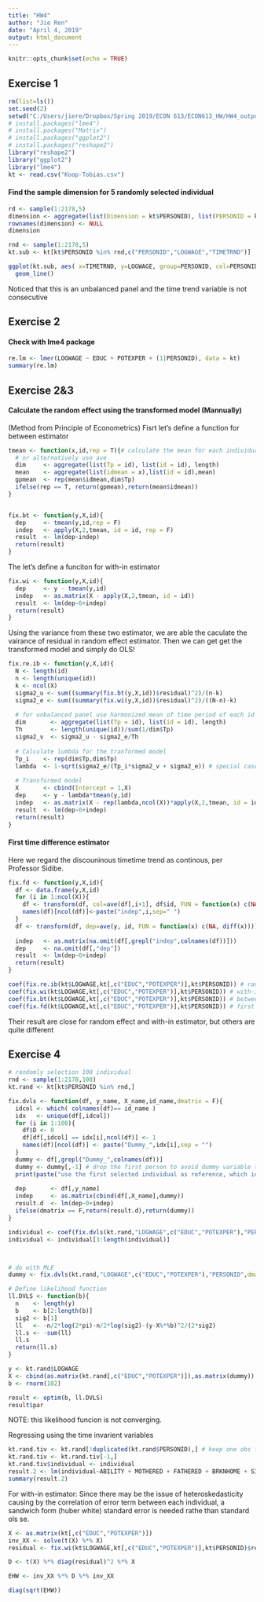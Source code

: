 ```yaml
---
title: "HW4"
author: "Jie Ren"
date: "April 4, 2019"
output: html_document
---
```


```r
knitr::opts_chunk$set(echo = TRUE)
```

## Exercise 1
```r
rm(list=ls())
set.seed(2)
setwd("C:/Users/jiere/Dropbox/Spring 2019/ECON 613/ECON613_HW/HW4_output")
# install.packages("lme4")
# install.packages("Matrix")
# install.packages("ggplot2")
# install.packages("reshape2")
library("reshape2")
library("ggplot2")
library("lme4")
kt <- read.csv("Koop-Tobias.csv")
```
#### Find the sample dimension for 5 randomly selected individual
```r
rd <- sample(1:2178,5)
dimension <- aggregate(list(Dimension = kt$PERSONID), list(PERSONID = kt$PERSONID), length)[rd,]
rownames(dimension) <- NULL
dimension

rnd <- sample(1:2178,5)
kt.sub <- kt[kt$PERSONID %in% rnd,c("PERSONID","LOGWAGE","TIMETRND")]

ggplot(kt.sub, aes( x=TIMETRND, y=LOGWAGE, group=PERSONID, col=PERSONID)) + 
  geom_line()

```
Noticed that this is an unbalanced panel and the time trend variable is not consecutive

## Exercise 2

#### Check with lme4 package
```r
re.lm <- lmer(LOGWAGE ~ EDUC + POTEXPER + (1|PERSONID), data = kt) 
summary(re.lm)
```
## Exercise 2&3

#### Calculate the random effect using the transformed model (Mannually)
(Method from Principle of Econometrics)
Fisrt let's define a function for between estimator
```r
tmean <- function(x,id,rep = T){# calculate the mean for each individual id, and and repeat these mean for the same id
  # or alternatively use ave
  dim     <- aggregate(list(Tp = id), list(id = id), length)
  mean    <- aggregate(list(idmean = x),list(id = id),mean)
  gpmean  <- rep(mean$idmean,dim$Tp)
  ifelse(rep == T, return(gpmean),return(mean$idmean))
}


fix.bt <- function(y,X,id){
  dep     <- tmean(y,id,rep = F)
  indep   <- apply(X,2,tmean, id = id, rep = F)
  result  <- lm(dep~indep)
  return(result)
}
```
The let's define a funciton for with-in estimator
```r
fix.wi <- function(y,X,id){
  dep     <- y - tmean(y,id)
  indep   <- as.matrix(X - apply(X,2,tmean, id = id))
  result  <- lm(dep~0+indep)
  return(result)
}
```
Using the variance from these two estimator, we are able the caculate the vairance of residual in random effect estimator. Then we can get get the transformed model and simply do OLS!
```r
fix.re.ib <- function(y,X,id){
  N <- length(id) 
  n <- length(unique(id))
  k <- ncol(X)
  sigma2_u <- sum((summary(fix.bt(y,X,id))$residual)^2)/(n-k)
  sigma2_e <- sum((summary(fix.wi(y,X,id))$residual)^2)/((N-n)-k)
  
  # for unbalanced panel use harmonized mean of time period of each id has
  dim       <- aggregate(list(Tp = id), list(id = id), length)
  Th        <- length(unique(id))/sum(1/dim$Tp) 
  sigma2_v  <- sigma2_u - sigma2_e/Th
  
  # Calculate lumbda for the tranformed model
  Tp_i    <- rep(dim$Tp,dim$Tp)
  lambda  <- 1-sqrt(sigma2_e/(Tp_i*sigma2_v + sigma2_e)) # special case of unbalanced panel
  
  # Transformed model
  X       <- cbind(Intercept = 1,X)
  dep     <- y - lambda*tmean(y,id)
  indep   <- as.matrix(X - rep(lambda,ncol(X))*apply(X,2,tmean, id = id))
  result  <- lm(dep~0+indep)
  return(result)
}
```

#### First time difference estimator
Here we regard the discouninous timetime trend as continous, per Professor Sidibe.
```r
fix.fd <- function(y,X,id){
  df <- data.frame(y,X,id)
  for (i in 1:ncol(X)){
    df <- transform(df, col=ave(df[,i+1], df$id, FUN = function(x) c(NA, diff(x)))) # MUST include FUN, or cause error
    names(df)[ncol(df)]<-paste("indep",i,sep=" ") 
  }
  df <- transform(df, dep=ave(y, id, FUN = function(x) c(NA, diff(x))))
  
  indep   <- as.matrix(na.omit(df[,grepl("indep",colnames(df))]))
  dep     <- na.omit(df[,"dep"])
  result  <- lm(dep~0+indep)
  return(result)
}

coef(fix.re.ib(kt$LOGWAGE,kt[,c("EDUC","POTEXPER")],kt$PERSONID)) # random
coef(fix.wi(kt$LOGWAGE,kt[,c("EDUC","POTEXPER")],kt$PERSONID)) # with-in
coef(fix.bt(kt$LOGWAGE,kt[,c("EDUC","POTEXPER")],kt$PERSONID)) # between
coef(fix.fd(kt$LOGWAGE,kt[,c("EDUC","POTEXPER")],kt$PERSONID)) # first difference
```
Their result are close for random effect and with-in estimator, but others are quite different

## Exercise 4
```r
# randomly selection 100 individual
rnd <- sample(1:2178,100)
kt.rand <- kt[kt$PERSONID %in% rnd,]

fix.dvls <- function(df, y_name, X_name,id_name,dmatrix = F){
  idcol <- which( colnames(df)== id_name )
  idx   <- unique(df[,idcol])
  for (i in 1:100){
    df$D <- 0
    df[df[,idcol] == idx[i],ncol(df)] <- 1
    names(df)[ncol(df)] <- paste("Dummy_",idx[i],sep = "")
  }
  dummy <- df[,grepl("Dummy_",colnames(df))]
  dummy <- dummy[,-1] # drop the first person to avoid dummy variable trap
  print(paste("use the first selected individual as reference, which id =",idx[1],sep = " "))
  
  dep       <- df[,y_name]
  indep     <- as.matrix(cbind(df[,X_name],dummy))
  result.d  <- lm(dep~0+indep)
  ifelse(dmatrix == F,return(result.d),return(dummy))
}

individual <- coef(fix.dvls(kt.rand,"LOGWAGE",c("EDUC","POTEXPER"),"PERSONID"))
individual <- individual[3:length(individual)]



# do with MLE
dummy <- fix.dvls(kt.rand,"LOGWAGE",c("EDUC","POTEXPER"),"PERSONID",dmatrix = T)

# Define likelihood function
ll.DVLS <- function(b){
  n    <- length(y)
  b    <- b[2:length(b)]
  sig2 <- b[1]
  ll   <- -n/2*log(2*pi)-n/2*log(sig2)-(y-X%*%b)^2/(2*sig2)
  ll.s <- -sum(ll)
  ll.s
  return(ll.s)
}

y <- kt.rand$LOGWAGE
X <- cbind(as.matrix(kt.rand[,c("EDUC","POTEXPER")]),as.matrix(dummy))
b <- rnorm(102)

result <- optim(b, ll.DVLS)
result$par
```
NOTE: this likelihood funcion is not converging.

Regressing using the time invarient variables
```r
kt.rand.tiv <- kt.rand[!duplicated(kt.rand$PERSONID),] # keep one obs for each person
kt.rand.tiv <- kt.rand.tiv[-1,]
kt.rand.tiv$individual <- individual
result.2 <- lm(individual~ABILITY + MOTHERED + FATHERED + BRKNHOME + SIBLINGS, kt.rand.tiv)
summary(result.2)
```
For with-in estimator: Since there may be the issue of heteroskedasticity causing by the correlation of error term between each individual, a sandwich form (huber white) standard error is needed rathe than standard ols se. 
```r
X <- as.matrix(kt[,c("EDUC","POTEXPER")])
inv_XX <- solve(t(X) %*% X)
residual <- fix.wi(kt$LOGWAGE,kt[,c("EDUC","POTEXPER")],kt$PERSONID)$residuals

D <- t(X) %*% diag(residual)^2 %*% X

EHW <- inv_XX %*% D %*% inv_XX

diag(sqrt(EHW))
```